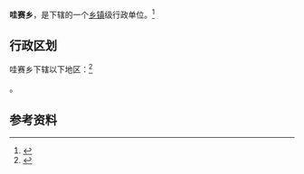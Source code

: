 {{中国乡级行政区|63/26/25/201/000}}

'''哇赛乡'''，是{{PRC admin/fullname|63/26/25/201/000|3}}下辖的一个[[乡镇|乡镇]]级行政单位。<ref>{{PRC admin/ref sgc|{{PRC admin/parent|63/26/25/201/000}}}}</ref>

== 行政区划 ==

哇赛乡下辖以下地区：<ref>{{PRC admin/ref sgc|63/26/25/201/000}}</ref>

{{PRC admin/children|63/26/25/201/000}}。

== 参考资料 ==

{{reflist}}

{{行政区划小作品}}
{{PRC admin/navcat|63/26/25/201/000}}
